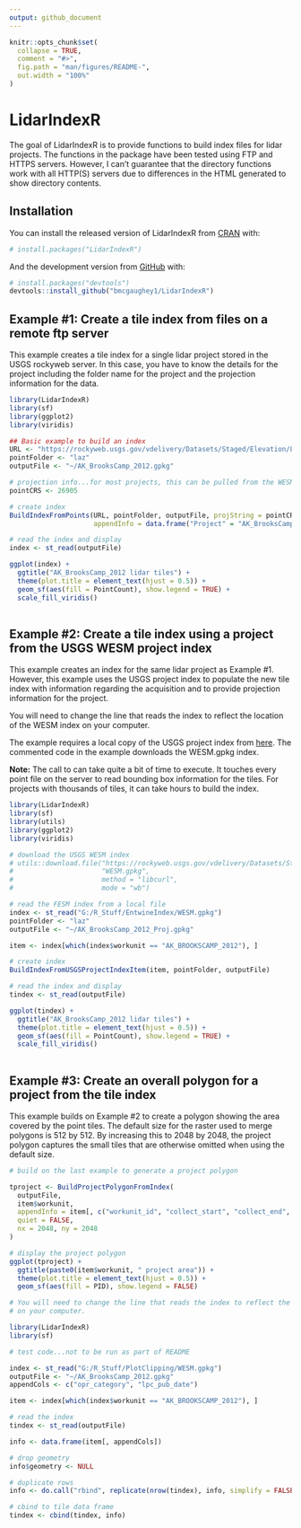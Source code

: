 ```yaml
---
output: github_document
---
```


<!-- README.md is generated from README.Rmd. Please edit that file -->

```r
knitr::opts_chunk$set(
  collapse = TRUE,
  comment = "#>",
  fig.path = "man/figures/README-",
  out.width = "100%"
)
```

# LidarIndexR

<!-- badges: start -->
<!-- badges: end -->

The goal of LidarIndexR is to provide functions to build index files for lidar projects. The functions
in the package have been tested using FTP and HTTPS servers. However, I can't guarantee that the directory
functions work with all HTTP(S) servers due to differences in the HTML generated to show directory contents.

## Installation

You can install the released version of LidarIndexR from [CRAN](https://CRAN.R-project.org) with:

``` r
# install.packages("LidarIndexR")
```

And the development version from [GitHub](https://github.com/) with:

``` r
# install.packages("devtools")
devtools::install_github("bmcgaughey1/LidarIndexR")
```
## Example #1: Create a tile index from files on a remote ftp server

This example creates a tile index for a single lidar project stored in the USGS rockyweb server. In this case,
you have to know the details for the project including the folder name for the project and the projection
information for the data.

```r
library(LidarIndexR)
library(sf)
library(ggplot2)
library(viridis)

## Basic example to build an index
URL <- "https://rockyweb.usgs.gov/vdelivery/Datasets/Staged/Elevation/LPC/Projects/AK_BrooksCamp_2012/"
pointFolder <- "laz"
outputFile <- "~/AK_BrooksCamp_2012.gpkg"

# projection info...for most projects, this can be pulled from the WESM project index
pointCRS <- 26905

# create index
BuildIndexFromPoints(URL, pointFolder, outputFile, projString = pointCRS, 
                     appendInfo = data.frame("Project" = "AK_BrooksCamp_2012"))

# read the index and display
index <- st_read(outputFile)

ggplot(index) +
  ggtitle("AK_BrooksCamp_2012 lidar tiles") +
  theme(plot.title = element_text(hjust = 0.5)) +
  geom_sf(aes(fill = PointCount), show.legend = TRUE) +
  scale_fill_viridis()
 
```

## Example #2: Create a tile index using a project from the USGS WESM project index

This example creates an index for the same lidar project as Example #1. However, this
example uses the USGS project index to populate the new tile index with information
regarding the acquisition and to provide projection information for the project.

You will need to change the line that reads the index to reflect the location of the WESM index
on your computer.

The example requires a local copy of the USGS project index from
[here](https://rockyweb.usgs.gov/vdelivery/Datasets/Staged/Elevation/metadata/WESM.gpkg).
The commented code in the example downloads the WESM.gpkg index.

**Note:** The call to \code{BuildIndexFromUSGSProjectIndexItem} can take quite a bit of
time to execute. It touches every point file on the server to read bounding box information
for the tiles. For projects with thousands of tiles, it can take hours to build the index.

```r
library(LidarIndexR)
library(sf)
library(utils)
library(ggplot2)
library(viridis)

# download the USGS WESM index
# utils::download.file("https://rockyweb.usgs.gov/vdelivery/Datasets/Staged/Elevation/metadata/WESM.gpkg",
#                      "WESM.gpkg", 
#                      method = "libcurl", 
#                      mode = "wb")

# read the FESM index from a local file
index <- st_read("G:/R_Stuff/EntwineIndex/WESM.gpkg")
pointFolder <- "laz"
outputFile <- "~/AK_BrooksCamp_2012_Proj.gpkg"

item <- index[which(index$workunit == "AK_BROOKSCAMP_2012"), ]

# create index
BuildIndexFromUSGSProjectIndexItem(item, pointFolder, outputFile)

# read the index and display
tindex <- st_read(outputFile)

ggplot(tindex) +
  ggtitle("AK_BrooksCamp_2012 lidar tiles") +
  theme(plot.title = element_text(hjust = 0.5)) +
  geom_sf(aes(fill = PointCount), show.legend = TRUE) +
  scale_fill_viridis()
 
```

## Example #3: Create an overall polygon for a project from the tile index

This example builds on Example #2 to create a polygon showing the area covered by the point tiles. The default size for 
the raster used to merge polygons is 512 by 512. By increasing this to 2048 by 2048, the project polygon captures the small tiles
that are otherwise omitted when using the default size.

```r
# build on the last example to generate a project polygon

tproject <- BuildProjectPolygonFromIndex(
  outputFile,
  item$workunit,
  appendInfo = item[, c("workunit_id", "collect_start", "collect_end", "p_method", "horiz_crs")],
  quiet = FALSE,
  nx = 2048, ny = 2048
)

# display the project polygon
ggplot(tproject) +
  ggtitle(paste0(item$workunit, " project area")) +
  theme(plot.title = element_text(hjust = 0.5)) +
  geom_sf(aes(fill = PID), show.legend = FALSE)
```

```r
# You will need to change the line that reads the index to reflect the location of the WESM index
# on your computer.

library(LidarIndexR)
library(sf)

# test code...not to be run as part of README

index <- st_read("G:/R_Stuff/PlotClipping/WESM.gpkg")
outputFile <- "~/AK_BrooksCamp_2012.gpkg"
appendCols <- c("opr_category", "lpc_pub_date")

item <- index[which(index$workunit == "AK_BROOKSCAMP_2012"), ]

# read the index
tindex <- st_read(outputFile)

info <- data.frame(item[, appendCols])

# drop geometry
info$geometry <- NULL

# duplicate rows
info <- do.call("rbind", replicate(nrow(tindex), info, simplify = FALSE))

# cbind to tile data frame
tindex <- cbind(tindex, info)

```
